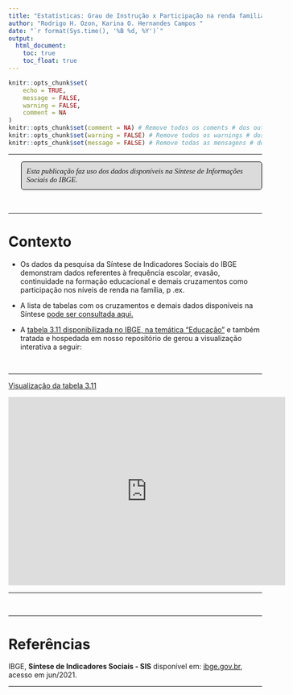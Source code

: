 ```yaml
---
title: "Estatísticas: Grau de Instrução x Participação na renda familiar"
author: "Rodrigo H. Ozon, Karina O. Hernandes Campos "
date: "`r format(Sys.time(), '%B %d, %Y')`"
output:
  html_document:
    toc: true
    toc_float: true
---
```


```r

knitr::opts_chunk$set(
	echo = TRUE,
	message = FALSE,
	warning = FALSE,
	comment = NA
)
knitr::opts_chunk$set(comment = NA) # Remove todos os coments # dos outputs do R
knitr::opts_chunk$set(warning = FALSE) # Remove todos os warnings # dos outputs do R
knitr::opts_chunk$set(message = FALSE) # Remove todas as mensagens # dos outputs do R

```

<style>
p.comment {
background-color: #DBDBDB;
padding: 10px;
border: 1px solid black;
margin-left: 25px;
border-radius: 5px;
font-style: italic;
}

</style>


***



<p>
<p style="font-family: times, serif; font-size:11pt; font-style:italic"; class="comment">

Esta publicação faz uso dos dados disponíveis na Síntese de Informações Sociais do IBGE.

</p>

&nbsp;

***

# Contexto

+ Os dados da pesquisa da Síntese de Indicadores Sociais do IBGE demonstram dados referentes à frequência escolar, evasão, continuidade na formação educacional e demais cruzamentos como participação nos níveis de renda na família, p .ex.

+ A lista de tabelas com os cruzamentos e demais dados disponíveis na Síntese [pode ser consultada aqui.](https://ftp.ibge.gov.br/Indicadores_Sociais/Sintese_de_Indicadores_Sociais/Sintese_de_Indicadores_Sociais_2020/indice_das_tabelas_sis2020.pdf)

+ A [tabela 3.11 disponibilizada no IBGE, na temática "Educação"](https://www.ibge.gov.br/estatisticas/sociais/saude/9221-sintese-de-indicadores-sociais.html?=&t=resultados) e também tratada e hospedada em nosso repositório de gerou a visualização interativa a seguir:

&nbsp;

***

<a href="https://app.powerbi.com/view?r=eyJrIjoiNjYyNjI2OTQtOWI0ZC00OTZkLTgyYzAtNDM5ZmE4ZmFlMjEyIiwidCI6IjNlNmRhYTJjLTlhYzUtNDhlYS1iMDBlLWE2MWFiYmZmYWNkYiJ9&pageName=ReportSection">Visualização da tabela 3.11</a>

<iframe width="550" height="373.5" src="https://app.powerbi.com/view?r=eyJrIjoiNjYyNjI2OTQtOWI0ZC00OTZkLTgyYzAtNDM5ZmE4ZmFlMjEyIiwidCI6IjNlNmRhYTJjLTlhYzUtNDhlYS1iMDBlLWE2MWFiYmZmYWNkYiJ9&pageName=ReportSection" frameborder="0" allowFullScreen="true"></iframe>



***


&nbsp;


***

# Referências


IBGE, **Síntese de Indicadores Sociais - SIS** disponível em: [ibge.gov.br](https://www.ibge.gov.br/estatisticas/sociais/saude/9221-sintese-de-indicadores-sociais.html?=&t=resultados), acesso em jun/2021.

***
